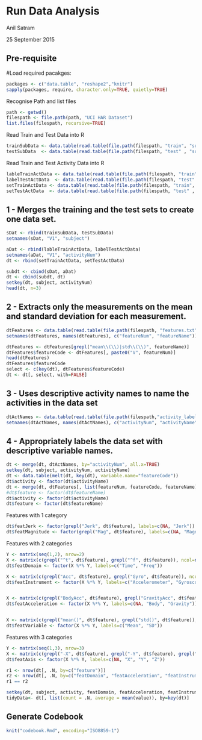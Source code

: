 Run Data Analysis
=================
Anil Satram

25 September 2015


Pre-requisite
-------------
#Load required pacakges:

```r
packages <- c("data.table", "reshape2","knitr")
sapply(packages, require, character.only=TRUE, quietly=TRUE)
```

Recognise Path and list files
```r
path <- getwd()
filespath <- file.path(path, "UCI HAR Dataset")
list.files(filespath, recursive=TRUE)
```

Read Train and Test Data into R
```r
trainSubData <- data.table(read.table(file.path(filespath, "train", "subject_train.txt")))
testSubData  <- data.table(read.table(file.path(filespath, "test" , "subject_test.txt" )))
```

Read Train and Test Activity Data into R
```r
lableTrainActData <- data.table(read.table(file.path(filespath, "train", "Y_train.txt")))
labelTestActData  <- data.table(read.table(file.path(filespath, "test" , "Y_test.txt" )))
setTrainActData <- data.table(read.table(file.path(filespath, "train", "X_train.txt")))
setTestActData  <- data.table(read.table(file.path(filespath, "test" , "X_test.txt" )))

```



1 - Merges the training and the test sets to create one data set.
-------------------------------------------------------------

```r
sDat <- rbind(trainSubData, testSubData)
setnames(sDat, "V1", "subject")

aDat <- rbind(lableTrainActData, labelTestActData)
setnames(aDat, "V1", "activityNum")
dt <- rbind(setTrainActData, setTestActData)

subdt <- cbind(sDat, aDat)
dt <- cbind(subdt, dt)
setkey(dt, subject, activityNum)
head(dt, n=3)
```

2 - Extracts only the measurements on the mean and standard deviation for each measurement.
---------------------------------------------------------------------------------------

```r
dtFeatures <- data.table(read.table(file.path(filespath, "features.txt")))
setnames(dtFeatures, names(dtFeatures), c("featureNum", "featureName"))

dtFeatures <- dtFeatures[grepl("mean\\(\\)|std\\(\\)", featureName)]
dtFeatures$featureCode <- dtFeatures[, paste0("V", featureNum)]
head(dtFeatures)
dtFeatures$featureCode
select <- c(key(dt), dtFeatures$featureCode)
dt <- dt[, select, with=FALSE]
```

3 - Uses descriptive activity names to name the activities in the data set
---------------------------------------------------------------------------

```r
dtActNames <- data.table(read.table(file.path(filespath,"activity_labels.txt")))
setnames(dtActNames, names(dtActNames), c("activityNum", "activityName"))
```
4 - Appropriately labels the data set with descriptive variable names.
-----------------------------------------------------------------------

```r
dt <- merge(dt, dtActNames, by="activityNum", all.x=TRUE)
setkey(dt, subject, activityNum, activityName)
dt <- data.table(melt(dt, key(dt), variable.name="featureCode"))
dt$activity <- factor(dt$activityName)
dt <- merge(dt, dtFeatures[, list(featureNum, featureCode, featureName)], by="featureCode", all.x=TRUE)
#dt$feature <- factor(dt$featureName)
dt$activity <- factor(dt$activityName)
dt$feature <- factor(dt$featureName)
```

Features with 1 category
```r
dt$featJerk <- factor(grepl("Jerk", dt$feature), labels=c(NA, "Jerk"))
dt$featMagnitude <- factor(grepl("Mag", dt$feature), labels=c(NA, "Magnitude"))
```

Features with 2 categories
```r
Y <- matrix(seq(1,2), nrow=2)
X <- matrix(c(grepl("^t", dt$feature), grepl("^f", dt$feature)), ncol=nrow(Y))
dt$featDomain <- factor(X %*% Y, labels=c("Time", "Freq"))

X <- matrix(c(grepl("Acc", dt$feature), grepl("Gyro", dt$feature)), ncol=nrow(Y))
dt$featInstrument <- factor(X %*% Y, labels=c("Accelerometer", "Gyroscope"))


X <- matrix(c(grepl("BodyAcc", dt$feature), grepl("GravityAcc", dt$feature)), ncol=nrow(Y))
dt$featAcceleration <- factor(X %*% Y, labels=c(NA, "Body", "Gravity"))


X <- matrix(c(grepl("mean()", dt$feature), grepl("std()", dt$feature)), ncol=nrow(Y))
dt$featVariable <- factor(X %*% Y, labels=c("Mean", "SD"))
```


Features with 3 categories
```r
Y <- matrix(seq(1,3), nrow=3)
X <- matrix(c(grepl("-X", dt$feature), grepl("-Y", dt$feature), grepl("-Z", dt$feature)), ncol=nrow(Y))
dt$featAxis <- factor(X %*% Y, labels=c(NA, "X", "Y", "Z"))

r1 <- nrow(dt[, .N, by=c("feature")])
r2 <- nrow(dt[, .N, by=c("featDomain", "featAcceleration", "featInstrument", "featJerk", "featMagnitude", "featVariable", "featAxis")])
r1 == r2

setkey(dt, subject, activity, featDomain, featAcceleration, featInstrument, featJerk, featMagnitude, featVariable, featAxis)
tidyData<- dt[, list(count = .N, average = mean(value)), by=key(dt)]
```
Generate Codebook
-------------------
```r
knit("codebook.Rmd", encoding="ISO8859-1")
```




